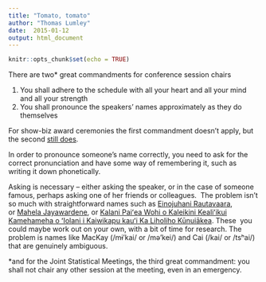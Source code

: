 ```yaml
---
title: "Tomato, tomato"
author: "Thomas Lumley"
date:  2015-01-12
output: html_document
---
```


```r
knitr::opts_chunk$set(echo = TRUE)
```
There are two* great commandments for conference session chairs

1.  You shall adhere to the schedule with all your heart and all your mind and all your strength
2.  You shall pronounce the speakers' names approximately as they do themselves

For show-biz award ceremonies the first commandment doesn't apply, but the second [still does](http://abcnews.go.com/Entertainment/2015-golden-globes-ricky-gervais-mispronounces-quvenzhane-walliss/story?id=28157683).

In order to pronounce someone's name correctly, you need to ask for the correct pronunciation and have some way of remembering it, such as writing it down phonetically.  

Asking is necessary -- either asking the speaker, or in the case of someone famous, perhaps asking one of her friends or colleagues.  The problem isn't so much with straightforward names such as [Einojuhani Rautavaara](http://en.wikipedia.org/wiki/Einojuhani_Rautavaara), or [Mahela Jayawardene](http://en.wikipedia.org/wiki/Mahela_Jayawardene), or [Kalani Paiʻea Wohi o Kaleikini Kealiʻikui Kamehameha o ʻIolani i Kaiwikapu kauʻi Ka Liholiho Kūnuiākea](http://en.wikipedia.org/wiki/Kamehameha_I). These  you could maybe work out on your own, with a bit of time for research. The problem is names like MacKay (/mɨ'kai/ or /mə'kei/) and Cai (/kai/ or /tsʰai/) that are genuinely ambiguous. 

*and for the Joint Statistical Meetings, the third great commandment: you shall not chair any other session at the meeting, even in an emergency.
